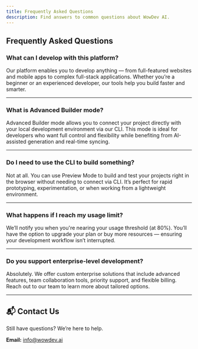 ```yaml
---
title: Frequently Asked Questions
description: Find answers to common questions about WowDev AI.
---
```


## Frequently Asked Questions

### What can I develop with this platform?

Our platform enables you to develop anything — from full-featured websites and mobile apps to complex full-stack applications. Whether you’re a beginner or an experienced developer, our tools help you build faster and smarter.

---

### What is Advanced Builder mode?

Advanced Builder mode allows you to connect your project directly with your local development environment via our CLI. This mode is ideal for developers who want full control and flexibility while benefiting from AI-assisted generation and real-time syncing.

---

### Do I need to use the CLI to build something?

Not at all. You can use Preview Mode to build and test your projects right in the browser without needing to connect via CLI. It’s perfect for rapid prototyping, experimentation, or when working from a lightweight environment.

---

### What happens if I reach my usage limit?

We’ll notify you when you're nearing your usage threshold (at 80%). You’ll have the option to upgrade your plan or buy more resources — ensuring your development workflow isn’t interrupted.

---

### Do you support enterprise-level development?

Absolutely. We offer custom enterprise solutions that include advanced features, team collaboration tools, priority support, and flexible billing. Reach out to our team to learn more about tailored options.

---

## 📬 Contact Us

Still have questions? We’re here to help.

**Email:** [info@wowdev.ai](mailto:info@wowdev.ai)
